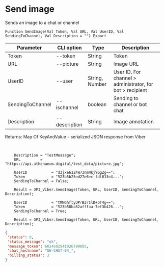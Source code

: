 ﻿---
sidebar_position: 2
---


# Send image
 Sends an image to a chat or channel



`Function SendImage(Val Token, Val URL, Val UserID, Val SendingToChannel, Val Description = "") Export`

  | Parameter | CLI option | Type | Description |
  |-|-|-|-|
  | Token | --token | String | Token |
  | URL | --picture | String | Image URL |
  | UserID | --user | String, Number | User ID. For channel > administrator, for bot > recipient |
  | SendingToChannel | --ischannel | boolean | Sending to channel or bot chat |
  | Description | --description | String | Image annotation |

  
  Returns:  Map Of KeyAndValue - serialized JSON response from Viber

<br/>




```bsl title="Code example"
    Description = "TestMessage";
    URL         = "https://api.athenaeum.digital/test_data/picture.jpg";

    UserID           = "d3jxe61Z4W73nmNkjYGgZg==";
    Token            = "523b5b25ed27e6ec-fdf013e4...";
    SendingToChannel = False;

    Result = OPI_Viber.SendImage(Token, URL, UserID, SendingToChannel, Description);

    UserID           = "tMNGhftyUPrB3r1lD+bT4g==";
    Token            = "523b58ba82afffaa-7ef3b426...";
    SendingToChannel = True;

    Result = OPI_Viber.SendImage(Token, URL, UserID, SendingToChannel, Description);
```
 



```json title="Result"
{
 "status": 0,
 "status_message": "ok",
 "message_token": 6024682541026790805,
 "chat_hostname": "SN-CHAT-04_",
 "billing_status": 3
}
```

